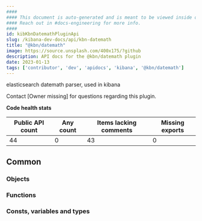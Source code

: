 ```yaml
---
####
#### This document is auto-generated and is meant to be viewed inside our experimental, new docs system.
#### Reach out in #docs-engineering for more info.
####
id: kibKbnDatemathPluginApi
slug: /kibana-dev-docs/api/kbn-datemath
title: "@kbn/datemath"
image: https://source.unsplash.com/400x175/?github
description: API docs for the @kbn/datemath plugin
date: 2023-01-13
tags: ['contributor', 'dev', 'apidocs', 'kibana', '@kbn/datemath']
---
```


elasticsearch datemath parser, used in kibana

Contact [Owner missing] for questions regarding this plugin.

**Code health stats**

| Public API count  | Any count | Items lacking comments | Missing exports |
|-------------------|-----------|------------------------|-----------------|
| 44 | 0 | 43 | 0 |

## Common

### Objects
<DocDefinitionList data={kbnDatemathObj.common.objects}/>

### Functions
<DocDefinitionList data={kbnDatemathObj.common.functions}/>

### Consts, variables and types
<DocDefinitionList data={kbnDatemathObj.common.misc}/>

